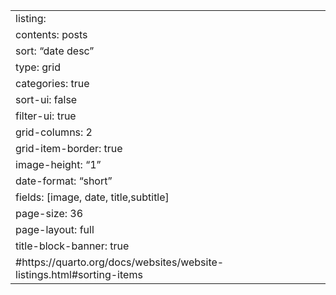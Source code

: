 ---
listing:
  contents: posts
  sort: "date desc"
  type: grid
  categories: true
  sort-ui: false
  filter-ui: true
  grid-columns: 2
  grid-item-border: true
  image-height: "1"
  date-format: "short"
  fields: [image, date, title,subtitle]
  page-size: 36
page-layout: full
title-block-banner: true
#https://quarto.org/docs/websites/website-listings.html#sorting-items
---